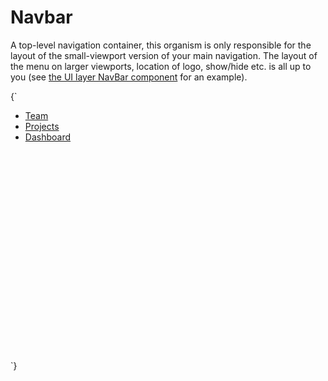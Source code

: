 
<Meta title="Organisms/Navbar" />

# Navbar

A top-level navigation container, this organism is only responsible for the layout of the small-viewport version of your main navigation. The layout of the menu on larger viewports, location of logo, show/hide etc. is all up to you (see [the UI layer NavBar component](/docs/ui-navigation-navbar--navbar) for an example).

<Canvas>
  <Story name="Navbar">
    {`
      <div style="min-height:25rem;">
        <div class="u-relative">
          <ul class="u-flex u-flex--col a-list-reset o-navbar u-padding-s u-bg--gray-80" id="navbar-1">
            <li class="u-margin-s-bottom">
              <a href="/" class="a-button a-button--nav-large" aria-current="page">Team</a>
            </li>
            <li class="u-margin-s-bottom">
              <a href="/" class="a-button a-button--nav-large">Projects</a>
            </li>
            <li class="u-margin-s-bottom">
              <a href="/" class="a-button a-button--nav-large">Dashboard</a>
            </li>
          </ul>
        </div>
      </div>
    `}
  </Story>
</Canvas>
